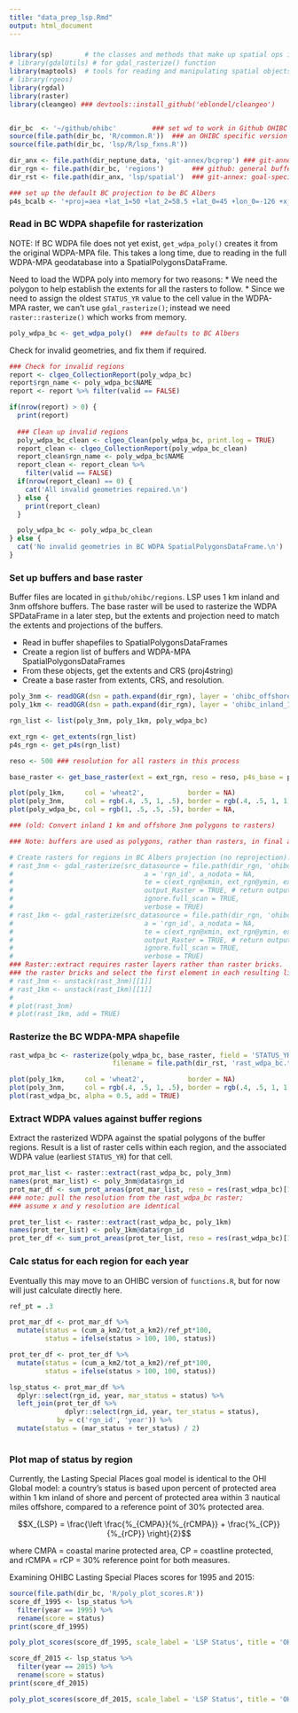 ```yaml
---
title: "data_prep_lsp.Rmd"
output: html_document
---
```

### 
``` r
library(sp)        # the classes and methods that make up spatial ops in R
# library(gdalUtils) # for gdal_rasterize() function
library(maptools)  # tools for reading and manipulating spatial objects
# library(rgeos)
library(rgdal)
library(raster)
library(cleangeo) ### devtools::install_github('eblondel/cleangeo') 


dir_bc  <- '~/github/ohibc'         ### set wd to work in Github OHIBC location
source(file.path(dir_bc, 'R/common.R'))  ### an OHIBC specific version of common.R
source(file.path(dir_bc, 'lsp/R/lsp_fxns.R'))

dir_anx <- file.path(dir_neptune_data, 'git-annex/bcprep') ### git-annex: goal-specific large files
dir_rgn <- file.path(dir_bc, 'regions')       ### github: general buffer region shapefiles
dir_rst <- file.path(dir_anx, 'lsp/spatial')  ### git-annex: goal-specific raster files

### set up the default BC projection to be BC Albers
p4s_bcalb <- '+proj=aea +lat_1=50 +lat_2=58.5 +lat_0=45 +lon_0=-126 +x_0=1000000 +y_0=0 +datum=NAD83 +units=m +no_defs +ellps=GRS80 +towgs84=0,0,0'
```

### Read in BC WDPA shapefile for rasterization

NOTE: If BC WDPA file does not yet exist, `get_wdpa_poly()` creates it from the original WDPA-MPA file.  This takes a long time, due to
reading in the full WDPA-MPA geodatabase into a SpatialPolygonsDataFrame.

Need to load the WDPA poly into memory for two reasons:
* We need the polygon to help establish the extents for all the rasters to follow.
* Since we need to assign the oldest `STATUS_YR` value to the cell value in the WDPA-MPA raster, we can't use `gdal_rasterize()`; instead we need `raster::rasterize()` which works from memory.

``` r
poly_wdpa_bc <- get_wdpa_poly()  ### defaults to BC Albers
```

Check for invalid geometries, and fix them if required.

``` r

### Check for invalid regions
report <- clgeo_CollectionReport(poly_wdpa_bc)
report$rgn_name <- poly_wdpa_bc$NAME
report <- report %>% filter(valid == FALSE)

if(nrow(report) > 0) {
  print(report)
  
  ### Clean up invalid regions
  poly_wdpa_bc_clean <- clgeo_Clean(poly_wdpa_bc, print.log = TRUE)
  report_clean <- clgeo_CollectionReport(poly_wdpa_bc_clean)
  report_clean$rgn_name <- poly_wdpa_bc$NAME
  report_clean <- report_clean %>%
    filter(valid == FALSE)
  if(nrow(report_clean) == 0) {
    cat('All invalid geometries repaired.\n')
  } else {
    print(report_clean)
  }

  poly_wdpa_bc <- poly_wdpa_bc_clean
} else {
  cat('No invalid geometries in BC WDPA SpatialPolygonsDataFrame.\n')
}

```

### Set up buffers and base raster

Buffer files are located in `github/ohibc/regions`.  LSP uses 1 km inland and 3nm offshore buffers.  The base raster will be used to rasterize the WDPA SPDataFrame in a later step, but the extents and projection need to match the extents and projections of the buffers.

* Read in buffer shapefiles to SpatialPolygonsDataFrames
* Create a region list of buffers and WDPA-MPA SpatialPolygonsDataFrames
* From these objects, get the extents and CRS (proj4string)
* Create a base raster from extents, CRS, and resolution.

```r

poly_3nm <- readOGR(dsn = path.expand(dir_rgn), layer = 'ohibc_offshore_3nm', stringsAsFactors = FALSE)
poly_1km <- readOGR(dsn = path.expand(dir_rgn), layer = 'ohibc_inland_1km', stringsAsFactors = FALSE)

rgn_list <- list(poly_3nm, poly_1km, poly_wdpa_bc)

ext_rgn <- get_extents(rgn_list)
p4s_rgn <- get_p4s(rgn_list)

reso <- 500 ### resolution for all rasters in this process

base_raster <- get_base_raster(ext = ext_rgn, reso = reso, p4s_base = p4s_rgn, fn = NULL)

```

``` r

plot(poly_1km,     col = 'wheat2',           border = NA)
plot(poly_3nm,     col = rgb(.4, .5, 1, .5), border = rgb(.4, .5, 1, 1), add = TRUE)
plot(poly_wdpa_bc, col = rgb(1, .5, .5, .5), border = NA,                add = TRUE)

```

``` r
### (old: Convert inland 1 km and offshore 3nm polygons to rasters)

### Note: buffers are used as polygons, rather than rasters, in final analysis... this is just for reference...

# Create rasters for regions in BC Albers projection (no reprojection):
# rast_3nm <- gdal_rasterize(src_datasource = file.path(dir_rgn, 'ohibc_offshore_3nm.shp'), dst_filename = file.path(dir_rst, 'rast_offshore_3nm.tif'), 
#                                 a = 'rgn_id', a_nodata = NA,
#                                 te = c(ext_rgn@xmin, ext_rgn@ymin, ext_rgn@xmax, ext_rgn@ymax), tr = c(reso, reso), # extents and resolution for x and y
#                                 output_Raster = TRUE, # return output as a RasterBrick? 
#                                 ignore.full_scan = TRUE,
#                                 verbose = TRUE)
# rast_1km <- gdal_rasterize(src_datasource = file.path(dir_rgn, 'ohibc_inland_1km.shp'), dst_filename = file.path(dir_rst, 'rast_inland_1km.tif'), 
#                                 a = 'rgn_id', a_nodata = NA,
#                                 te = c(ext_rgn@xmin, ext_rgn@ymin, ext_rgn@xmax, ext_rgn@ymax), tr = c(reso, reso), # extents and resolution for x and y
#                                 output_Raster = TRUE, # return output as a RasterBrick? 
#                                 ignore.full_scan = TRUE,
#                                 verbose = TRUE)
### Raster::extract requires raster layers rather than raster bricks.  Unstack
### the raster bricks and select the first element in each resulting list.
# rast_3nm <- unstack(rast_3nm)[[1]]
# rast_1km <- unstack(rast_1km)[[1]]
# 
# plot(rast_3nm)
# plot(rast_1km, add = TRUE)

```

### Rasterize the BC WDPA-MPA shapefile

``` r
rast_wdpa_bc <- rasterize(poly_wdpa_bc, base_raster, field = 'STATUS_YR', fun = 'min', background = NA, 
                          filename = file.path(dir_rst, 'rast_wdpa_bc.tif'), overwrite = TRUE)
```

``` r
plot(poly_1km,     col = 'wheat2',           border = NA)
plot(poly_3nm,     col = rgb(.4, .5, 1, .5), border = rgb(.4, .5, 1, 1), add = TRUE)
plot(rast_wdpa_bc, alpha = 0.5, add = TRUE)
```

### Extract WDPA values against buffer regions

Extract the rasterized WDPA against the spatial polygons of the buffer regions.  Result is a list of raster cells within each region, and the associated WDPA value (earliest `STATUS_YR`) for that cell.

``` r
prot_mar_list <- raster::extract(rast_wdpa_bc, poly_3nm)
names(prot_mar_list) <- poly_3nm@data$rgn_id
prot_mar_df <- sum_prot_areas(prot_mar_list, reso = res(rast_wdpa_bc)[1])
### note: pull the resolution from the rast_wdpa_bc raster; 
### assume x and y resolution are identical

prot_ter_list <- raster::extract(rast_wdpa_bc, poly_1km)
names(prot_ter_list) <- poly_1km@data$rgn_id
prot_ter_df <- sum_prot_areas(prot_ter_list, reso = res(rast_wdpa_bc)[1])
```

### Calc status for each region for each year

Eventually this may move to an OHIBC version of `functions.R`, but for now will just calculate directly here.

``` r

ref_pt = .3

prot_mar_df <- prot_mar_df %>%
  mutate(status = (cum_a_km2/tot_a_km2)/ref_pt*100,
         status = ifelse(status > 100, 100, status))

prot_ter_df <- prot_ter_df %>%
  mutate(status = (cum_a_km2/tot_a_km2)/ref_pt*100,
         status = ifelse(status > 100, 100, status))

lsp_status <- prot_mar_df %>% 
  dplyr::select(rgn_id, year, mar_status = status) %>%
  left_join(prot_ter_df %>% 
              dplyr::select(rgn_id, year, ter_status = status),
            by = c('rgn_id', 'year')) %>%
  mutate(status = (mar_status + ter_status) / 2)
  
```

### Plot map of status by region

Currently, the Lasting Special Places goal model is identical to the OHI Global model: a country's status is based upon percent of protected area within 1 km inland of shore and percent of protected area within 3 nautical miles offshore, compared to a reference point of 30% protected area.

$$X_{LSP} = \frac{\left \frac{%_{CMPA}}{%_{rCMPA}} + \frac{%_{CP}}{%_{rCP}} \right}{2}$$

where CMPA = coastal marine protected area, CP = coastline protected, and rCMPA = rCP = 30% reference point for both measures.

Examining OHIBC Lasting Special Places scores for 1995 and 2015:
``` r
source(file.path(dir_bc, 'R/poly_plot_scores.R'))
score_df_1995 <- lsp_status %>% 
  filter(year == 1995) %>% 
  rename(score = status)
print(score_df_1995)

poly_plot_scores(score_df_1995, scale_label = 'LSP Status', title = 'OHIBC LSP Status 1995')

score_df_2015 <- lsp_status %>% 
  filter(year == 2015) %>% 
  rename(score = status)
print(score_df_2015)

poly_plot_scores(score_df_2015, scale_label = 'LSP Status', title = 'OHIBC LSP Status 2015')

```